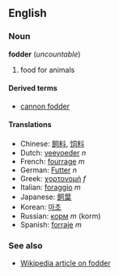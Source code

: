 ==English==
===Noun===
'''fodder''' (''uncountable'')

# food for animals

====Derived terms====
*[[cannon fodder]]

====Translations====
*Chinese: [[飼料]], [[饲料]]
*Dutch: [[veevoeder]] ''n''
*French: [[fourrage]] ''m''
*German: [[Futter]] ''n''
*Greek: [[χορτονομή]] ''f''
*Italian: [[foraggio]] ''m''
*Japanese: [[飼葉]]
*Korean: [[마초]]
*Russian: [[корм]] ''m'' (korm)
*Spanish: [[forraje]] ''m''

===See also===
*[[w:Fodder|Wikipedia article on fodder]]